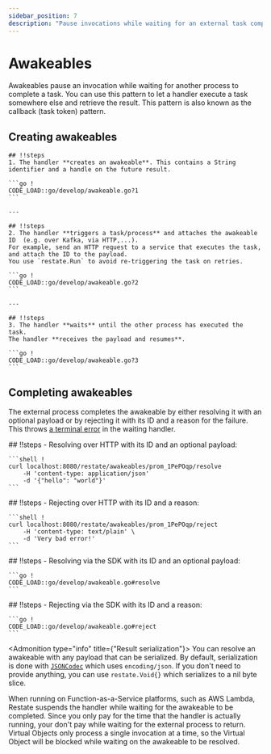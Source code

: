 ```yaml
---
sidebar_position: 7
description: "Pause invocations while waiting for an external task completion."
---
```




# Awakeables

Awakeables pause an invocation while waiting for another process to complete a task.
You can use this pattern to let a handler execute a task somewhere else and retrieve the result.
This pattern is also known as the callback (task token) pattern.

## Creating awakeables

<Scrollycoding>

    ## !!steps
    1. The handler **creates an awakeable**. This contains a String identifier and a handle on the future result.

    ```go !
    CODE_LOAD::go/develop/awakeable.go?1
    ```

    ---

    ## !!steps
    2. The handler **triggers a task/process** and attaches the awakeable ID  (e.g. over Kafka, via HTTP,...).
    For example, send an HTTP request to a service that executes the task, and attach the ID to the payload.
    You use `restate.Run` to avoid re-triggering the task on retries.

    ```go !
    CODE_LOAD::go/develop/awakeable.go?2
    ```

    ---

    ## !!steps
    3. The handler **waits** until the other process has executed the task.
    The handler **receives the payload and resumes**.

    ```go !
    CODE_LOAD::go/develop/awakeable.go?3
    ```

</Scrollycoding>

## Completing awakeables

The external process completes the awakeable by either resolving it with an optional payload or by rejecting it
with its ID and a reason for the failure. This throws [a terminal error](/develop/go/error-handling) in the waiting handler.

<Scrollycoding>
    ## !!steps
    - Resolving over HTTP with its ID and an optional payload:

    ```shell !
    curl localhost:8080/restate/awakeables/prom_1PePOqp/resolve
        -H 'content-type: application/json'
        -d '{"hello": "world"}'
    ```
</Scrollycoding>
<Scrollycoding>
    ## !!steps
    - Rejecting over HTTP with its ID and a reason:

    ```shell !
    curl localhost:8080/restate/awakeables/prom_1PePOqp/reject
        -H 'content-type: text/plain' \
        -d 'Very bad error!'
    ```
</Scrollycoding>
<Scrollycoding>
    ## !!steps
    - Resolving via the SDK with its ID and an optional payload:

    ```go !
    CODE_LOAD::go/develop/awakeable.go#resolve
    ```
</Scrollycoding>
<Scrollycoding>
    ## !!steps
    - Rejecting via the SDK with its ID and a reason:

    ```go !
    CODE_LOAD::go/develop/awakeable.go#reject
    ```
</Scrollycoding>


<Admonition type="info" title={"Result serialization"}>
    You can resolve an awakeable with any payload that can be serialized. By default,
    serialization is done with
    [`JSONCodec`](https://pkg.go.dev/github.com/restatedev/sdk-go/encoding#PayloadCodec)
    which uses `encoding/json`. If you don't need to provide anything, you can
    use `restate.Void{}` which serializes to a nil byte slice.
</Admonition>

<Admonition type="tip" title="Cost savings on FaaS">
    When running on Function-as-a-Service platforms, such as AWS Lambda, Restate suspends the handler while waiting for the awakeable to be completed.
    Since you only pay for the time that the handler is actually running, your don't pay while waiting for the external process to return.
</Admonition>

<Admonition type="info" title="Awaiting awakeables in Virtual Objects">
    Virtual Objects only process a single invocation at a time, so the Virtual Object will be blocked while waiting on the awakeable to be resolved.
</Admonition>
